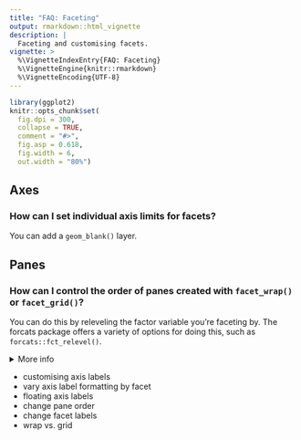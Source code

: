 ```yaml
---
title: "FAQ: Faceting"
output: rmarkdown::html_vignette
description: |                     
  Faceting and customising facets.
vignette: >
  %\VignetteIndexEntry{FAQ: Faceting}
  %\VignetteEngine{knitr::rmarkdown}
  %\VignetteEncoding{UTF-8}
---
```


```{=html}
<style>
  .content h3 {
    margin-top: -30px;
  }
</style>
```
```r
library(ggplot2)
knitr::opts_chunk$set(
  fig.dpi = 300, 
  collapse = TRUE, 
  comment = "#>",
  fig.asp = 0.618,
  fig.width = 6,
  out.width = "80%")
```

## Axes

### How can I set individual axis limits for facets?

You can add a `geom_blank()` layer.

## Panes

### How can I control the order of panes created with `facet_wrap()` or `facet_grid()`?

You can do this by releveling the factor variable you're faceting by.
The forcats package offers a variety of options for doing this, such as `forcats::fct_relevel()`.

<details>

<summary>More info</summary>

The order of the panes is determined by the order of the levels of the variable you're faceting by.
If the faceting variable is character, this order is alphabetical by default.

```r
ggplot(mpg, aes(x = displ, y = hwy)) +
  geom_point() +
  facet_wrap(vars(drv))
```

Suppose you'd like the panes to be in the order `"r"`, `"f"` , `"4"`.
You can use `forcats::fct_relevel()` to reorder the levels of `drv`.
You can do this in a data transformation step prior to plotting (e.g. with `dplyr::mutate()`) or you can do it directly in the plotting code as shown below.

```r
ggplot(mpg, aes(x = displ, y = hwy)) +
  geom_point() +
  facet_wrap(vars(forcats::fct_relevel(drv, "r", "f", "4")))
```

Note that

</details>

-   customising axis labels
-   vary axis label formatting by facet
-   floating axis labels
-   change pane order
-   change facet labels
-   wrap vs. grid
